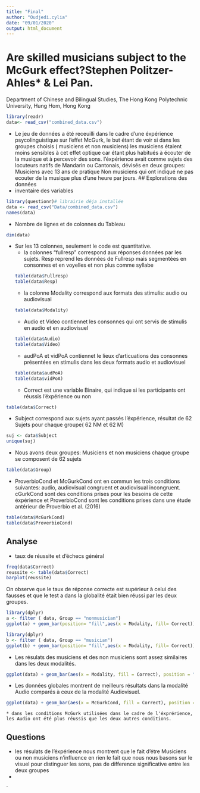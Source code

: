 ```yaml
---
title: "Final"
author: "Oudjedi.cylia"
date: "09/01/2020"
output: html_document
---
```



# Are skilled musicians subject to the McGurk effect?Stephen Politzer-Ahles* & Lei Pan.
Department of Chinese and Bilingual Studies, The Hong Kong Polytechnic University,
Hung Hom, Hong Kong
```r
library(readr)
data<- read_csv("combined_data.csv")
```

- Le jeu de données a été receuilli dans le cadre d'une éxpérience psycolinguistique sur l'effet McGurk, le but étant de voir si dans les groupes choisis ( musiciens et non musiciens) les musiciens étaient moins sensibles à cet effet optique car étant plus habitués à écouter de la musique et à percevoir des sons.
l'éxpérience avait comme sujets des locuteurs natifs de Mandarin ou Cantonais, dévisés en deux groupes: 
  Musiciens avec 13 ans de pratique
  Non musiciens qui ont indiqué ne pas ecouter de la musique plus d'une heure par jours.
## Explorations des données
- inventaire des variables
```r

library(questionr)# librairie déja installée
data <- read_csv("Data/combined_data.csv")
names(data)

```
- Nombre de lignes et de colonnes du Tableau
```r
dim(data)

```
- Sur les 13 colonnes, seulement le code est quantitative.
  * la colonnes "fullresp" correspond aux réponses données par les sujets. Resp reprend les données de Fullresp mais segmentées en consonnes et en voyelles et non plus comme syllabe 
```r
table(data$Fullresp)
table(data$Resp)
```
  * la colonne Modality correspond aux formats des stimulis: audio ou audiovisual
```r
table(data$Modality)
```
  * Audio et Video  contiennet les consonnes qui ont servis de stimulis en audio et en audiovisuel 
```r
table(data$Audio)
table(data$Video)
```
  * audPoA et vidPoA contiennet le lieux d'articuations des consonnes présentées en stimulis dans les deux formats audio et audiovisuel
```r
table(data$audPoA)
table(data$vidPoA)
```
  * Correct est une variable Binaire, qui indique si les participants ont réussis l'éxpérience ou non 
  
```r
table(data$Correct)
```
  
  * Subject correspond aux sujets ayant passés l'éxpérience, résultat de 62 Sujets pour chaque groupe( 62 NM et 62 M)
```r
suj <- data$Subject
unique(suj)
```
  * Nous avons deux groupes: Musiciens et non musiciens chaque groupe se composent de 62 sujets
```r
table(data$Group)
```
  
  * ProverbioCond et  McGurkCond ont en commun les trois conditions suivantes: audio, audiovisual congruent et audiovisual incongruent.
  cGurkCond sont des conditions prises pour les besoins de cette éxpérience et ProverbioCond sont les conditions prises dans une étude antérieur de Proverbio et al. (2016)
  
```r
table(data$McGurkCond)
table(data$ProverbioCond)
```

## Analyse
- taux de réussite et d'échecs général
```r
freq(data$Correct)
reussite <- table(data$Correct)
barplot(reussite)
```
 On observe que le taux de réponse  correcte est supérieur à celui des fausses et que le test a dans la globalité était bien réussi par les deux groupes.

```r
library(dplyr)
a <- filter ( data, Group == "nonmusician")
ggplot(a) + geom_bar(position= "fill",aes(x = Modality, fill= Correct))

```
```r
library(dplyr)
b <- filter ( data, Group == "musician")
ggplot(b) + geom_bar(position= "fill",aes(x = Modality, fill= Correct))
```

  * Les résulats des musiciens et des non musiciens sont assez similaires dans les deux modalités.
  
```r
ggplot(data) + geom_bar(aes(x = Modality, fill = Correct), position = "dodge")
```
  * Les données globales montrent de meilleurs résultats dans la modalité  Audio comparés à ceux de la modalité Audiovisuel.


```r
ggplot(data) + geom_bar(aes(x = McGurkCond, fill = Correct), position = "dodge")
```

    * dans les conditions McGurk utilisées dans le cadre de l'éxprérience, les Audio ont été plus réussis que les deux autres conditions.
    
## Questions
- les résulats de l'éxpérience nous montrent que le fait d'étre Musiciens ou non musiciens n'influence en rien le fait que nous nous basons sur le visuel pour distinguer les sons, pas de difference significative entre les deux groupes
- 




`









 
  